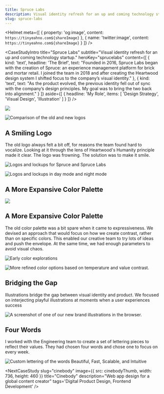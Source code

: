 ```yaml
---
title: Spruce Labs
description: Visual identity refresh for an up and coming technology startup.
slug: spruce-labs
---
```



<Helmet
    meta={[
        {
            property: 'og:image',
            content: `https://tinyeahno.com${shareImage}`
        },
        {
            name: 'twitter:image',
            content: `https://tinyeahno.com${shareImage}`
        }
    ]}
/>

<CaseStudyIntro
    title="Spruce Labs"
    subtitle="Visual identity refresh for an up and coming technology startup."
    heroKey="sprucelabs"
    content={[
        {
            kind: 'text',
            headline: 'The Brief',
            text: "Founded in 2016, Spruce Labs began with the creation of Spruce: an experience management platform for brick and mortar retail. I joined the team in 2018 and after creating the Heartwood design system I shifted focus to the company’s visual identity."
        }, {
            kind: 'text',
            text: "As the product evolved, the previous identity fell out of sync with the company’s design principles. My goal was to bring the two back into alignment."
        }
    ]}
    aside={[
        {
            headline: 'My Role',
            items: [
                'Design Strategy',
                'Visual Design',
                'Illustration'
            ]
        }
    ]}
/>

<Wrapper>
    <Container className="ta-center">
        <img src={logoLoop} className="img-scale" width={400} height={300}/>
    </Container>
</Wrapper>

![Comparison of the old and new logos](/spruce-labs/Logo-Before-After@2x.png "Making the Spruce logo smile.")

## A Smiling Logo
The old logo always felt a bit off, for reasons the team found hard to vocalize. Looking at it through the lens of Heartwood's Humanity principle made it clear. The logo was frowning. The solution was to make it smile.

![Logos and lockups for Spruce and Spruce Labs](/spruce-labs/Lockups-Subbrands@2x.png "Spruce lockups (left) with Spruce Labs as an example of a sub-brand (right).")

![Logos and lockups in day mode and night mode](/spruce-labs/Day-Night@2x.png "Day and night contexts to match the core product.")

<StickyText>
    <StickyColumn>
        <h2>A More Expansive Color Palette</h2>
    </StickyColumn>
    <StaticColumn>
        <img src={colorCol} />
    </StaticColumn>
</StickyText>

## A More Expansive Color Palette
The old color palette was a bit spare when it came to expressiveness. We devised an approach that would focus on how we create contrast, rather than on specific colors. This enabled our creative team to try lots of ideas and push the envelope. At the same time, we had enough parameters to avoid visual chaos.

![Early color explorations](/spruce-labs/Color-01@2x.png)

![More refined color options based on temperature and value contrast.](/spruce-labs/Color-02@2x.png)

## Bridging the Gap
Illustrations bridge the gap between visual identity and product. We focused on interjecting playful illustrations at moments when a user experiences success

![A screenshot of one of our new brand illustrations in the browser.](/spruce-labs/App@2x.png "Illustration sample in the core app.")

## Four Words
I worked with the Engineering team to create a set of lettering pieces to reflect their values. They had chosen four words and chose one to focus on every week.

![Custom lettering of the words Beautiful, Fast, Scalable, and Intuitive](/spruce-labs/Words@2x.png "Custom lettering for the Engineering team.")

<CaseStudyConclusion
    headline="Results"
    text="The refreshed identity has expanded Spruce Labs’s ability to scale as the company grows. As new challenges come into focus, the team will be prepared to meet them."
/>

<NextCaseStudy
    slug="cinebody"
    image={{
        src: cinebodyThumb,
        width: 736,
        height: 460
    }}
    title="Cinebody"
    description="Web app design for a global content creator"
    tags='Digital Product Design, Frontend Development'
/>